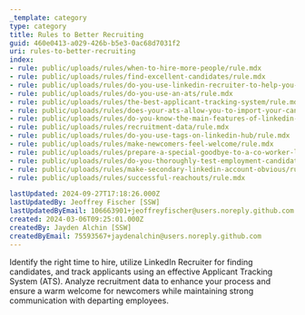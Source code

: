 ```yaml
---
_template: category
type: category
title: Rules to Better Recruiting
guid: 460e0413-a029-426b-b5e3-0ac68d7031f2
uri: rules-to-better-recruiting
index:
- rule: public/uploads/rules/when-to-hire-more-people/rule.mdx
- rule: public/uploads/rules/find-excellent-candidates/rule.mdx
- rule: public/uploads/rules/do-you-use-linkedin-recruiter-to-help-you-find-more-candidates/rule.mdx
- rule: public/uploads/rules/do-you-use-an-ats/rule.mdx
- rule: public/uploads/rules/the-best-applicant-tracking-system/rule.mdx
- rule: public/uploads/rules/does-your-ats-allow-you-to-import-your-candidates-from-any-source/rule.mdx
- rule: public/uploads/rules/do-you-know-the-main-features-of-linkedin-talent-hub/rule.mdx
- rule: public/uploads/rules/recruitment-data/rule.mdx
- rule: public/uploads/rules/do-you-use-tags-on-linkedin-hub/rule.mdx
- rule: public/uploads/rules/make-newcomers-feel-welcome/rule.mdx
- rule: public/uploads/rules/prepare-a-special-goodbye-to-a-co-worker-leaving-the-company/rule.mdx
- rule: public/uploads/rules/do-you-thoroughly-test-employment-candidates/rule.mdx
- rule: public/uploads/rules/make-secondary-linkedin-account-obvious/rule.mdx
- rule: public/uploads/rules/successful-reachouts/rule.mdx

lastUpdated: 2024-09-27T17:18:26.000Z
lastUpdatedBy: Jeoffrey Fischer [SSW]
lastUpdatedByEmail: 106663901+jeoffreyfischer@users.noreply.github.com
created: 2024-03-06T09:25:01.000Z
createdBy: Jayden Alchin [SSW]
createdByEmail: 75593567+jaydenalchin@users.noreply.github.com
---
```


Identify the right time to hire, utilize LinkedIn Recruiter for finding candidates, and track applicants using an effective Applicant Tracking System (ATS). Analyze recruitment data to enhance your process and ensure a warm welcome for newcomers while maintaining strong communication with departing employees.
